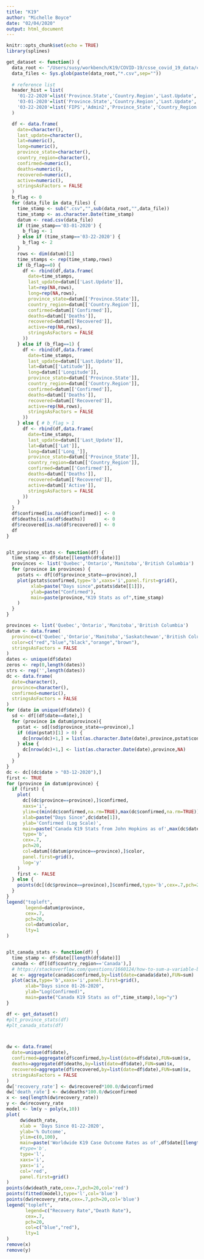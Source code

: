 ```yaml
---
title: "K19"
author: "Michelle Boyce"
date: "02/04/2020"
output: html_document
---
```


```r
knitr::opts_chunk$set(echo = TRUE)
library(splines)
```

```r
get_dataset <- function() {
  data_root <- "/Users/susy/workbench/K19/COVID-19/csse_covid_19_data/csse_covid_19_daily_reports/"
  data_files <- Sys.glob(paste(data_root,"*.csv",sep=""))
  
  # reference list
  header_hist = list(
    '01-22-2020'=list('Province.State','Country.Region','Last.Update','Confirmed','Deaths','Recovered'),
    '03-01-2020'=list('Province.State','Country.Region','Last.Update','Confirmed','Deaths','Recovered','Latitude','Longitude'),
    '03-22-2020'=list('FIPS','Admin2','Province_State','Country_Region','Last_Update','Lat','Long_','Confirmed','Deaths','Recovered','Active','Combined_Key')
  )

  df <- data.frame(
    date=character(),
    last_update=character(),
    lat=numeric(),
    long=numeric(),
    province_state=character(),
    country_region=character(),
    confirmed=numeric(),
    deaths=numeric(),
    recovered=numeric(),
    active=numeric(),
    stringsAsFactors = FALSE
  )
  b_flag <- 0
  for (data_file in data_files) {
    time_stamp <- sub(".csv","",sub(data_root,"",data_file))
    time_stamp <- as.character.Date(time_stamp)
    datum <- read.csv(data_file)
    if (time_stamp=='03-01-2020') {
      b_flag <- 1
    } else if (time_stamp=='03-22-2020') {
      b_flag <- 2
    }
    rows <- dim(datum)[1]
    time_stamps <- rep(time_stamp,rows)
    if (b_flag==0) {
      df <- rbind(df,data.frame(
        date=time_stamps,
        last_update=datum[['Last.Update']],
        lat=rep(NA,rows),
        long=rep(NA,rows),
        province_state=datum[['Province.State']],
        country_region=datum[['Country.Region']],
        confirmed=datum[['Confirmed']],
        deaths=datum[['Deaths']],
        recovered=datum[['Recovered']],
        active=rep(NA,rows),
        stringsAsFactors = FALSE
      ))
    } else if (b_flag==1) {
      df <- rbind(df,data.frame(
        date=time_stamps,
        last_update=datum[['Last.Update']],
        lat=datum[['Latitude']],
        long=datum[['Longitude']],
        province_state=datum[['Province.State']],
        country_region=datum[['Country.Region']],
        confirmed=datum[['Confirmed']],
        deaths=datum[['Deaths']],
        recovered=datum[['Recovered']],
        active=rep(NA,rows),
        stringsAsFactors = FALSE
      ))
    } else { # b_flag > 1
      df <- rbind(df,data.frame(
        date=time_stamps,
        last_update=datum[['Last_Update']],
        lat=datum[['Lat']],
        long=datum[['Long_']],
        province_state=datum[['Province_State']],
        country_region=datum[['Country_Region']],
        confirmed=datum[['Confirmed']],
        deaths=datum[['Deaths']],
        recovered=datum[['Recovered']],
        active=datum[['Active']],
        stringsAsFactors = FALSE
      ))
    }
  }
  df$confirmed[is.na(df$confirmed)] <- 0
  df$deaths[is.na(df$deaths)]       <- 0
  df$recovered[is.na(df$recovered)] <- 0
  df
}


plt_province_stats <- function(df) {
  time_stamp <- df$date[[length(df$date)]]
  provinces <- list('Quebec','Ontario','Manitoba','British Columbia')
  for (province in provinces) {
    pstats <- df[(df$province_state==province),]
    plot(pstats$confirmed,type='b',xaxs='i',panel.first=grid(),
         xlab=paste("Days since",pstats$date[[1]]),
         ylab=paste("Confirmed"),
         main=paste(province,"K19 Stats as of",time_stamp)
    )
  }
}

provinces <- list('Quebec','Ontario','Manitoba','British Columbia')
datum <- data.frame(
  province=c('Quebec','Ontario','Manitoba','Saskatchewan','British Columbia'),
  color=c("red","blue","black","orange","brown"),
  stringsAsFactors = FALSE
)
dates <- unique(df$date)
zeros <- rep(0,length(dates))
strs <- rep('',length(dates))
dc <- data.frame(
  date=character(),
  province=character(),
  confirmed=numeric(),
  stringsAsFactors = FALSE
)
for (date in unique(df$date)) {
  sd <- df[(df$date==date),]
  for (province in datum$province){
    pstat <- sd[(sd$province_state==province),]
    if (dim(pstat)[1] > 0) {
      dc[nrow(dc)+1,] = list(as.character.Date(date),province,pstat$confirmed)
    } else {
      dc[nrow(dc)+1,] <- list(as.character.Date(date),province,NA)
    }
  }
}
dc <- dc[(dc$date > "03-12-2020"),]
first <- TRUE
for (province in datum$province) {
  if (first) {
    plot(
      dc[(dc$province==province),]$confirmed,
      xaxs='i',
      ylim=c(min(dc$confirmed,na.rm=TRUE),max(dc$confirmed,na.rm=TRUE)),
      xlab=paste("Days Since",dc$date[1]),
      ylab='Confirmed (Log Scale)',
      main=paste('Canada K19 Stats from John Hopkins as of',max(dc$date)),
      type='b',
      cex=.7,
      pch=20,
      col=datum[(datum$province==province),]$color,
      panel.first=grid(),
      log='y'
    )
    first <- FALSE
  } else {
    points(dc[(dc$province==province),]$confirmed,type='b',cex=.7,pch=20,col=datum[(datum$province==province),]$color)
  }
}
legend("topleft",
       legend=datum$province,
       cex=.7,
       pch=20,
       col=datum$color,
       lty=1
)


plt_canada_stats <- function(df) {
  time_stamp <- df$date[[length(df$date)]]
  canada <- df[(df$country_region=='Canada'),]
  # https://stackoverflow.com/questions/1660124/how-to-sum-a-variable-by-group
  ac <- aggregate(canada$confirmed,by=list(date=canada$date),FUN=sum)
  plot(ac$x,type='b',xaxs='i',panel.first=grid(),
       xlab="Days since 01-26-2020",
       ylab="Log(Confirmed)",
       main=paste("Canada K19 Stats as of",time_stamp),log="y")
}

df <- get_dataset()
#plt_province_stats(df)
#plt_canada_stats(df)



dw <- data.frame(
  date=unique(df$date),
  confirmed=aggregate(df$confirmed,by=list(date=df$date),FUN=sum)$x,
  deaths=aggregate(df$deaths,by=list(date=df$date),FUN=sum)$x,
  recovered=aggregate(df$recovered,by=list(date=df$date),FUN=sum)$x,
  stringsAsFactors = FALSE
)
dw['recovery_rate'] <- dw$recovered*100.0/dw$confirmed
dw['death_rate'] <- dw$deaths*100.0/dw$confirmed
x <- seq(length(dw$recovery_rate))
y <- dw$recovery_rate
model <- lm(y ~ poly(x,10))
plot(
     dw$death_rate,
     xlab = 'Days Since 01-22-2020',
     ylab='% Outcome',
     ylim=c(0,100),
     main=paste('Worldwide K19 Case Outcome Rates as of',df$date[[length(df$date)]]),
     #type='b',
     type='l',
     xaxs='i',
     yaxs='i',
     col='red',
     panel.first=grid()
)
points(dw$death_rate,cex=.7,pch=20,col='red')
points(fitted(model),type='l',col='blue')
points(dw$recovery_rate,cex=.7,pch=20,col='blue')
legend("topleft",
       legend=c("Recovery Rate","Death Rate"),
       cex=.7,
       pch=20,
       col=c("blue","red"),
       lty=1
)
remove(x)
remove(y)
```
